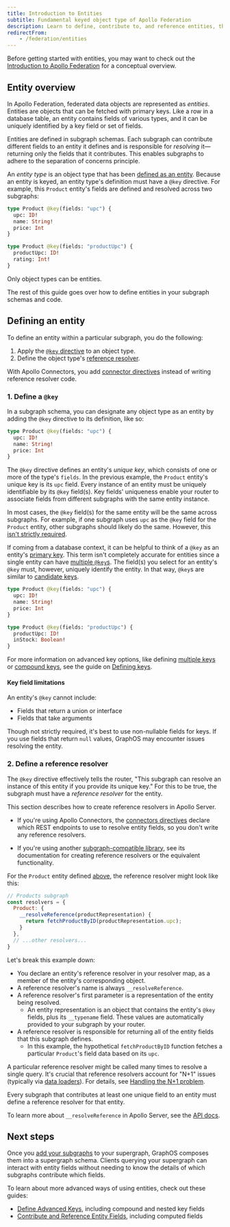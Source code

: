 ```yaml
---
title: Introduction to Entities
subtitle: Fundamental keyed object type of Apollo Federation
description: Learn to define, contribute to, and reference entities, the fundamental object types of Apollo Federation that resolve their fields across one or more subgraphs.
redirectFrom:
    - /federation/entities
---
```


<Note>

Before getting started with entities, you may want to check out the [Introduction to Apollo Federation](/graphos/schema-design/federated-schemas/federation) for a conceptual overview.

</Note>

## Entity overview

In Apollo Federation, federated data objects are represented as _entities_. Entities are objects that can be fetched with primary keys. Like a row in a database table, an entity contains fields of various types, and it can be uniquely identified by a key field or set of fields.

Entities are defined in subgraph schemas. Each subgraph can contribute different fields to an entity it defines and is responsible for _resolving_ it—returning only the fields that it contributes. This enables subgraphs to adhere to the separation of concerns principle.

An _entity type_ is an object type that has been [defined as an entity](#defining-an-entity). Because an entity is keyed, an entity type's definition must have a `@key` directive. For example, this `Product` entity's fields are defined and resolved across two subgraphs:

<CodeColumns>

```graphql title="Products subgraph"
type Product @key(fields: "upc") {
  upc: ID!
  name: String!
  price: Int
}
```

```graphql title="Reviews subgraph"
type Product @key(fields: "productUpc") {
  productUpc: ID!
  rating: Int!
}
```

</CodeColumns>

<Note>

Only object types can be entities.

</Note>

The rest of this guide goes over how to define entities in your subgraph schemas and code.

## Defining an entity

To define an entity within a particular subgraph, you do the following:

1. Apply the [`@key` directive](#1-define-a-key) to an object type.
2. Define the object type's [reference resolver](#2-define-a-reference-resolver).

<Tip>

With Apollo Connectors, you add [connector directives](/graphos/schema-design/connectors/directives) instead of writing reference resolver code. 

</Tip>

<ExpansionPanel title="Watch the video overview">

  <Wistia WistiaId="7geep7jxo6" />

</ExpansionPanel>

### 1. Define a `@key`

In a subgraph schema, you can designate any object type as an entity by adding the `@key` directive to its definition, like so:

```graphql {1} title="Products subgraph"
type Product @key(fields: "upc") {
  upc: ID!
  name: String!
  price: Int
}
```

The `@key` directive defines an entity's _unique key_, which consists of one or more of the type's `fields`.
In the previous example, the `Product` entity's unique key is its `upc` field.
Every instance of an entity must be uniquely identifiable by its `@key` field(s).
Key fields' uniqueness enable your router to associate fields from different subgraphs with the same entity instance.

In most cases, the `@key` field(s) for the same entity will be the same across subgraphs.
For example, if one subgraph uses `upc` as the `@key` field for the `Product` entity, other subgraphs should likely do the same.
However, this [isn't strictly required](/graphos/schema-design/federated-schemas/entities/define-keys/#differing-keys-across-subgraphs).

If coming from a database context, it can be helpful to think of a `@key` as an entity's [primary key](https://en.wikipedia.org/wiki/Primary_key).
This term isn't completely accurate for entities since a single entity can have [multiple `@key`s](/graphos/schema-design/federated-schemas/entities/define-keys/#multiple-keys). The field(s) you select for an entity's `@key` must, however, uniquely identify the entity.
In that way, `@key`s are similar to [candidate keys](https://en.wikipedia.org/wiki/Candidate_key).

<CodeColumns>

```graphql title="Products subgraph"
type Product @key(fields: "upc") {
  upc: ID!
  name: String!
  price: Int
}
```

```graphql title="Reviews subgraph"
type Product @key(fields: "productUpc") {
  productUpc: ID!
  inStock: Boolean!
}
```

</CodeColumns>

For more information on advanced key options, like defining [multiple keys](/graphos/schema-design/federated-schemas/entities/define-keys/#multiple-keys) or [compound keys](/graphos/schema-design/federated-schemas/entities/define-keys/#compound-keys), see the guide on [Defining keys](/graphos/schema-design/federated-schemas/entities/define-keys).

#### Key field limitations

An entity's `@key` cannot include:

- Fields that return a union or interface
- Fields that take arguments

Though not strictly required, it's best to use non-nullable fields for keys. If you use fields that return `null` values, GraphOS may encounter issues resolving the entity.

### 2. Define a reference resolver

The `@key` directive effectively tells the router, "This subgraph can resolve an instance of this entity if you provide its unique key." For this to be true, the subgraph must have a _reference resolver_ for the entity.

<Note>

This section describes how to create reference resolvers in Apollo Server.

- If you're using Apollo Connectors, the [connectors directives](/graphos/schema-design/connectors/directives) declare which REST endpoints to use to  resolve entity fields, so you don't write any reference resolvers.

- If you're using another [subgraph-compatible library](/graphos/reference/federation/compatible-subgraphs), see its documentation for creating reference resolvers or the equivalent functionality.

</Note>

For the `Product` entity defined [above](#1-define-a-key), the reference resolver might look like this:

```js {4-6} title="resolvers.js"
// Products subgraph
const resolvers = {
  Product: {
    __resolveReference(productRepresentation) {
      return fetchProductByID(productRepresentation.upc);
    }
  },
  // ...other resolvers...
}
```

Let's break this example down:

- You declare an entity's reference resolver in your resolver map, as a member of the entity's corresponding object.
- A reference resolver's name is always `__resolveReference`.
- A reference resolver's first parameter is a representation of the entity being resolved.
    - An entity representation is an object that contains the entity's `@key` fields, plus its `__typename` field. These values are automatically provided to your subgraph by your router.
- A reference resolver is responsible for returning all of the entity fields that this subgraph defines.
    - In this example, the hypothetical `fetchProductByID` function fetches a particular `Product`'s field data based on its `upc`.

<Note>

A particular reference resolver might be called many times to resolve a single query. It's crucial that reference resolvers account for "N+1" issues (typically via [data loaders](https://github.com/graphql/dataloader)). For details, see [Handling the N+1 problem](/graphos/schema-design/guides/handling-n-plus-one).

</Note>

Every subgraph that contributes at least one unique field to an entity must define a reference resolver for that entity.

To learn more about `__resolveReference` in Apollo Server, see the [API docs](/apollo-server/using-federation/api/apollo-subgraph/#__resolvereference).

## Next steps

Once you [add your subgraphs](/graphos/platform/graph-management/add-subgraphs) to your supergraph, GraphOS composes them into a supergraph schema.
Clients querying your supergraph can interact with entity fields without needing to know the details of which subgraphs contribute which fields.

To learn about more advanced ways of using entities, check out these guides:

- [Define Advanced Keys](/graphos/schema-design/federated-schemas/entities/define-keys), including compound and nested key fields
- [Contribute and Reference Entity Fields](/graphos/schema-design/federated-schemas/entities/contribute-fields), including computed fields
